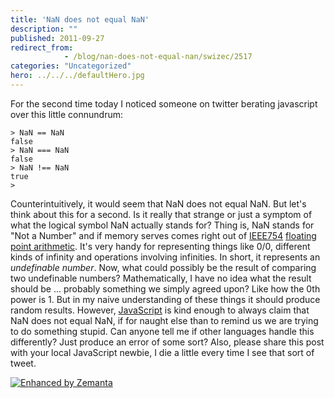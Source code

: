 ```yaml
---
title: 'NaN does not equal NaN'
description: ""
published: 2011-09-27
redirect_from: 
            - /blog/nan-does-not-equal-nan/swizec/2517
categories: "Uncategorized"
hero: ../../../defaultHero.jpg
---
```

For the second time today I noticed someone on twitter berating javascript over this little connundrum:

```
> NaN == NaN
false
> NaN === NaN
false
> NaN !== NaN
true
>
```

Counterintuitively, it would seem that NaN does not equal NaN. But let&#x27;s think about this for a second. Is it really that strange or just a symptom of what the logical symbol NaN actually stands for? Thing is, NaN stands for &quot;Not a Number&quot; and if memory serves comes right out of [IEEE754](http://en.wikipedia.org/wiki/IEEE_754-2008 "IEEE 754-2008") [floating point arithmetic](http://en.wikipedia.org/wiki/Floating_point "Floating point"). It&#x27;s very handy for representing things like 0/0, different kinds of infinity and operations involving infinities. In short, it represents an _undefinable number_. Now, what could possibly be the result of comparing two undefinable numbers? Mathematically, I have no idea what the result should be ... probably something we simply agreed upon? Like how the 0th power is 1. But in my naive understanding of these things it should produce random results. However, [JavaScript](http://en.wikipedia.org/wiki/JavaScript "JavaScript") is kind enough to always claim that NaN does not equal NaN, if for naught else than to remind us we are trying to do something stupid. Can anyone tell me if other languages handle this differently? Just produce an error of some sort? Also, please share this post with your local JavaScript newbie, I die a little every time I see that sort of tweet.

[![Enhanced by Zemanta](http://img.zemanta.com/zemified_e.png?x-id=fef0bbc6-0acd-4e80-b24d-0faea5e230f1)](http://www.zemanta.com/ "Enhanced by Zemanta")